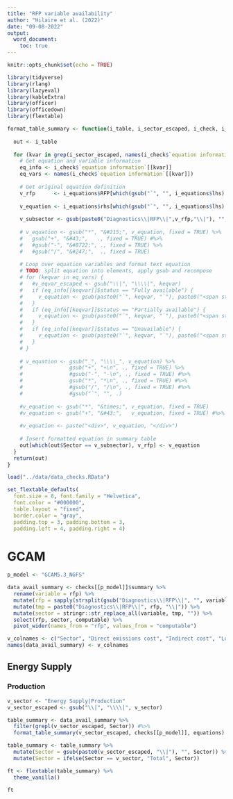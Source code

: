 ```yaml
---
title: "RFP variable availability"
author: "Hilaire et al. (2022)"
date: "09-08-2022"
output: 
  word_document:
    toc: true
---
```


```r
knitr::opts_chunk$set(echo = TRUE)
```

```r
library(tidyverse)
library(rlang)
library(lazyeval)
library(kableExtra)
library(officer)
library(officedown)
library(flextable)
```

```r
format_table_summary <- function(i_table, i_sector_escaped, i_check, i_equations) {
  
  out <- i_table
  
  for (kvar in grep(i_sector_escaped, names(i_check$`equation information`), value=T)) {
    # Get equation and variable information
    eq_info <- i_check$`equation information`[[kvar]]
    eq_vars <- names(i_check$`equation information`[[kvar]])
    
    # Get original equation definition
    v_rfp      <- i_equations$RFP[which(gsub("`", "", i_equations$lhs) == kvar)]
    
    v_equation <- i_equations$rhs[which(gsub("`", "", i_equations$lhs) == kvar)]
    
    v_subsector <- gsub(paste0("Diagnostics\\|RFP\\|",v_rfp,"\\|"), "", kvar)
    
    # v_equation <- gsub("*", "&#215;", v_equation, fixed = TRUE) %>% 
    #   gsub("+", "&#43;",   ., fixed = TRUE) #%>% 
    #   #gsub("-", "&#8722;", ., fixed = TRUE) %>% 
    #   #gsub("/", "&#247;",  ., fixed = TRUE) 
    
    # Loop over equation variables and format text equation
    # TODO: split equation into elements, apply gsub and recompose
    # for (keqvar in eq_vars) {
    #   #v_eqvar_escaped <- gsub("\\|", "\\\\|", keqvar)
    #   if (eq_info[[keqvar]]$status == "Fully available") {
    #     v_equation <- gsub(paste0("`", keqvar, "`"), paste0("<span style='color: blue'>`", keqvar, "`</span></br>"), v_equation, fixed = TRUE)
    #   }
    #   if (eq_info[[keqvar]]$status == "Partially available") {
    #     v_equation <- gsub(paste0("`", keqvar, "`"), paste0("<span style='color: orange'>`", keqvar, "`</span></br>"), v_equation, fixed = TRUE)
    #   }
    #   if (eq_info[[keqvar]]$status == "Unavailable") {
    #     v_equation <- gsub(paste0("`", keqvar, "`"), paste0("<span style='color: red'>`", keqvar, "`</span></br>"), v_equation, fixed = TRUE)
    #   }
    # }
    
    # v_equation <- gsub("_", "\\\\_", v_equation) %>%
    #               gsub("+", "+\n", ., fixed = TRUE) %>%
    #               #gsub("-", "-\n", ., fixed = TRUE) #%>%
    #               gsub("*", "*\n", ., fixed = TRUE) #%>%
    #               #gsub("/", "/\n", ., fixed = TRUE) #%>%
    #               #gsub("`", "", .)
    
    #v_equation <- gsub("*", "&times;", v_equation, fixed = TRUE)
    #v_equation <- gsub("+", "&#43;",   v_equation, fixed = TRUE) #%>%
    
    #v_equation <- paste("<div>", v_equation, "</div>")
    
    # Insert formatted equation in summary table
    out[which(out$Sector == v_subsector), v_rfp] <- v_equation
  }
  return(out)
}
```

```r
load("../data/data_checks.RData")

set_flextable_defaults(
  font.size = 8, font.family = "Helvetica",
  font.color = "#000000",
  table.layout = "fixed",
  border.color = "gray",
  padding.top = 3, padding.bottom = 3,
  padding.left = 4, padding.right = 4)
```

# GCAM
```r
p_model <- "GCAM5.3_NGFS"

data_avail_summary <- checks[[p_model]]$summary %>% 
  rename(variable = rfp) %>% 
  mutate(rfp = sapply(strsplit(gsub("Diagnostics\\|RFP\\|", "", variable), "\\|"), function(x) x[1])) %>% 
  mutate(tmp = paste0("Diagnostics\\|RFP\\|", rfp, "\\|")) %>% 
  mutate(sector = stringr::str_replace_all(variable, tmp, "")) %>% 
  select(rfp, sector, computable) %>% 
  pivot_wider(names_from = "rfp", values_from = "computable")

v_colnames <- c("Sector", "Direct emissions cost", "Indirect cost", "Low-carbon capital expenditure", "Revenue")
names(data_avail_summary) <- v_colnames
```

## Energy Supply
### Production
```r
v_sector <- "Energy Supply|Production"
v_sector_escaped <- gsub("\\|", "\\\\|", v_sector)

table_summary <- data_avail_summary %>%
  filter(grepl(v_sector_escaped, Sector)) #%>%
  format_table_summary(v_sector_escaped, checks[[p_model]], equations)

table_summary <- table_summary %>%
  mutate(Sector = gsub(paste0(v_sector_escaped, "\\|"), "", Sector)) %>%
  mutate(Sector = ifelse(Sector == v_sector, "Total", Sector))

ft <- flextable(table_summary) %>% 
  theme_vanilla()

ft
```

